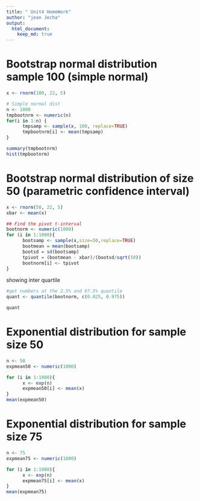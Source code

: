 ```yaml
---
title: " Unit4 HomeWork"
author: "jean Jecha"
output:
  html_document:
    keep_md: true
---
```


# Bootstrap normal distribution sample 100 (simple normal)
```r
x <- rnorm(100, 22, 5)

# Simple normal dist
n <- 1000
tmpbootnrm <- numeric(n)
for(i in 1:n) {
      tmpsamp <- sample(x, 100, replace=TRUE)
      tmpbootnrm[i] <- mean(tmpsamp)
}
```

```r
summary(tmpbootnrm)
hist(tmpbootnrm)
```

# Bootstrap normal distribution of size 50 (parametric confidence interval)
```r

x <- rnorm(50, 22, 5)
xbar <- mean(x)

## Find the pivot t-interval
bootnorm <- numeric(1000)
for (i in 1:1000){
      bootsamp <- sample(x,size=50,replace=TRUE)
      bootmean = mean(bootsamp)
      bootsd = sd(bootsamp)
      tpivot = (bootmean - xbar)/(bootsd/sqrt(50))
      bootnorm[i] <- tpivot
}

```

showing inter quartile
```r
#get numbers at the 2.5% and 97.5% quantile 
quant <- quantile(bootnorm, c(0.025, 0.975)) 

quant
```


# Exponential distribution for sample size 50
```r
n <- 50 
expmean50 <- numeric(1000)

for (i in 1:1000){
      x <- exp(n)
      expmean50[i] <- mean(x)
}
mean(expmean50)
```

# Exponential distribution for sample size 75
```r
n <- 75 
expmean75 <- numeric(1000)

for (i in 1:1000){
      x <- exp(n)
      expmean75[i] <- mean(x)
}
mean(expmean75)
```

